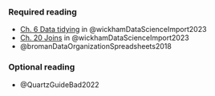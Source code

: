 ### Required reading

-   [Ch. 6 Data tidying](https://r4ds.hadley.nz/data-tidy.html) in @wickhamDataScienceImport2023
-   [Ch. 20 Joins](https://r4ds.hadley.nz/joins) in @wickhamDataScienceImport2023
-   @bromanDataOrganizationSpreadsheets2018

### Optional reading

-   @QuartzGuideBad2022
